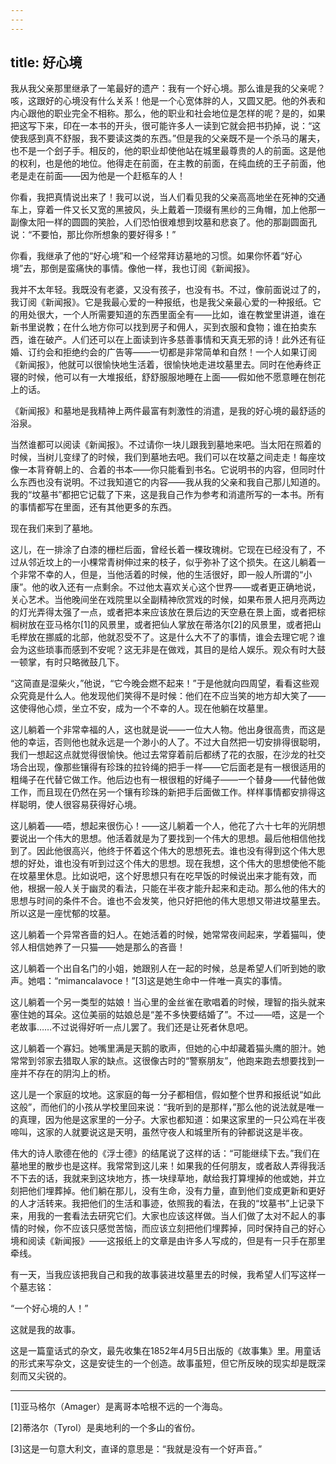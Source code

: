 ```yaml
---
---
---
```

title: 好心境
---






我从我父亲那里继承了一笔最好的遗产：我有一个好心境。那么谁是我的父亲呢？咳，这跟好的心境没有什么关系！他是一个心宽体胖的人，又圆又肥。他的外表和内心跟他的职业完全不相称。那么，他的职业和社会地位是怎样的呢？是的，如果把这写下来，印在一本书的开头，很可能许多人一读到它就会把书扔掉，说：“这使我感到真不舒服，我不要读这类的东西。”但是我的父亲既不是一个杀马的屠夫，也不是一个刽子手。相反的，他的职业却使他站在城里最尊贵的人的前面。这是他的权利，也是他的地位。他得走在前面，在主教的前面，在纯血统的王子前面，他老是走在前面——因为他是一个赶柩车的人！

你看，我把真情说出来了！我可以说，当人们看见我的父亲高高地坐在死神的交通车上，穿着一件又长又宽的黑披风，头上戴着一顶缀有黑纱的三角帽，加上他那一副像太阳一样的圆圆的笑脸，人们恐怕很难想到坟墓和悲哀了。他的那副圆面孔说：“不要怕，那比你所想象的要好得多！”

你看，我继承了他的“好心境”和一个经常拜访墓地的习惯。如果你怀着“好心境”去，那倒是蛮痛快的事情。像他一样，我也订阅《新闻报》。

我并不太年轻。我既没有老婆，又没有孩子，也没有书。不过，像前面说过了的，我订阅《新闻报》。它是我最心爱的一种报纸，也是我父亲最心爱的一种报纸。它的用处很大，一个人所需要知道的东西里面全有——比如，谁在教堂里讲道，谁在新书里说教；在什么地方你可以找到房子和佣人，买到衣服和食物；谁在拍卖东西，谁在破产。人们还可以在上面读到许多慈善事情和天真无邪的诗！此外还有征婚、订约会和拒绝约会的广告等——一切都是非常简单和自然！一个人如果订阅《新闻报》，他就可以很愉快地生活着，很愉快地走进坟墓里去。同时在他寿终正寝的时候，他可以有一大堆报纸，舒舒服服地睡在上面——假如他不愿意睡在刨花上的话。

《新闻报》和墓地是我精神上两件最富有刺激性的消遣，是我的好心境的最舒适的浴泉。

当然谁都可以阅读《新闻报》。不过请你一块儿跟我到墓地来吧。当太阳在照着的时候，当树儿变绿了的时候，我们到墓地去吧。我们可以在坟墓之间走走！每座坟像一本背脊朝上的、合着的书本——你只能看到书名。它说明书的内容，但同时什么东西也没有说明。不过我知道它的内容——我从我的父亲和我自己那儿知道的。我的“坟墓书”都把它记载了下来，这是我自己作为参考和消遣所写的一本书。所有的事情都写在里面，还有其他更多的东西。

现在我们来到了墓地。

这儿，在一排涂了白漆的栅栏后面，曾经长着一棵玫瑰树。它现在已经没有了，不过从邻近坟上的一小棵常青树伸过来的枝子，似乎弥补了这个损失。在这儿躺着一个非常不幸的人，但是，当他活着的时候，他的生活很好，即一般人所谓的“小康”。他的收入还有一点剩余。不过他太喜欢关心这个世界——或者更正确地说，关心艺术。当他晚间坐在戏院里以全副精神欣赏戏的时候，如果布景人把月亮两边的灯光弄得太强了一点，或者把本来应该放在景后边的天空悬在景上面，或者把棕榈树放在亚马格尔[1]的风景里，或者把仙人掌放在蒂洛尔[2]的风景里，或者把山毛榉放在挪威的北部，他就忍受不了。这是什么大不了的事情，谁会去理它呢？谁会为这些琐事而感到不安呢？这无非是在做戏，其目的是给人娱乐。观众有时大鼓一顿掌，有时只略微鼓几下。

“这简直是湿柴火，”他说，“它今晚会燃不起来！”于是他就向四周望，看看这些观众究竟是什么人。他发现他们笑得不是时候：他们在不应当笑的地方却大笑了——这使得他心烦，坐立不安，成为一个不幸的人。现在他躺在坟墓里。

这儿躺着一个非常幸福的人，这也就是说——一位大人物。他出身很高贵，而这是他的幸运，否则他也就永远是一个渺小的人了。不过大自然把一切安排得很聪明，我们一想起这点就觉得很愉快。他过去常穿着前后都绣了花的衣服，在沙龙的社交场合出现，像那些镶得有珍珠的拉铃绳的把手一样——它后面老是有一根很适用的粗绳子在代替它做工作。他后边也有一根很粗的好绳子——一个替身——代替他做工作，而且现在仍然在另一个镶有珍珠的新把手后面做工作。样样事情都安排得这样聪明，使人很容易获得好心境。

这儿躺着——唔，想起来很伤心！——这儿躺着一个人，他花了六十七年的光阴想要说出一个伟大的思想。他活着就是为了要找到一个伟大的思想。最后他相信他找到了。因此他很高兴，他终于怀着这个伟大的思想死去。谁也没有得到这个伟大思想的好处，谁也没有听到过这个伟大的思想。现在我想，这个伟大的思想使他不能在坟墓里休息。比如说吧，这个好思想只有在吃早饭的时候说出来才能有效，而他，根据一般人关于幽灵的看法，只能在半夜才能升起来和走动。那么他的伟大的思想与时间的条件不合。谁也不会发笑，他只好把他的伟大思想又带进坟墓里去。所以这是一座忧郁的坟墓。

这儿躺着一个异常吝啬的妇人。在她活着的时候，她常常夜间起来，学着猫叫，使邻人相信她养了一只猫——她是那么的吝啬！

这儿躺着一个出自名门的小姐，她跟别人在一起的时候，总是希望人们听到她的歌声。她唱：“mimancalavoce！”[3]这是她生命中一件唯一真实的事情。

这儿躺着一个另一类型的姑娘！当心里的金丝雀在歌唱着的时候，理智的指头就来塞住她的耳朵。这位美丽的姑娘总是“差不多快要结婚了”。不过——唔，这是一个老故事……不过说得好听一点儿罢了。我们还是让死者休息吧。

这儿躺着一个寡妇。她嘴里满是天鹅的歌声，但她的心中却藏着猫头鹰的胆汁。她常常到邻家去猎取人家的缺点。这很像古时的“警察朋友”，他跑来跑去想要找到一座并不存在的阴沟上的桥。

这儿是一个家庭的坟地。这家庭的每一分子都相信，假如整个世界和报纸说“如此这般”，而他们的小孩从学校里回来说：“我听到的是那样，”那么他的说法就是唯一的真理，因为他是这家里的一分子。大家也都知道：如果这家里的一只公鸡在半夜啼叫，这家的人就要说这是天明，虽然守夜人和城里所有的钟都说这是半夜。

伟大的诗人歌德在他的《浮士德》的结尾说了这样的话：“可能继续下去。”我们在墓地里的散步也是这样。我常常到这儿来！如果我的任何朋友，或者敌人弄得我活不下去的话，我就来到这块地方，拣一块绿草地，献给我打算埋掉的他或她，并立刻把他们埋葬掉。他们躺在那儿，没有生命，没有力量，直到他们变成更新和更好的人才活转来。我把他们的生活和事迹，依照我的看法，在我的“坟墓书”上记录下来，用我的一套看法去研究它们。大家也应该这样做。当人们做了太对不起人的事情的时候，你不应该只感觉苦恼，而应该立刻把他们埋葬掉，同时保持自己的好心境和阅读《新闻报》——这报纸上的文章是由许多人写成的，但是有一只手在那里牵线。

有一天，当我应该把我自己和我的故事装进坟墓里去的时候，我希望人们写这样一个墓志铭：

“一个好心境的人！”

这就是我的故事。

这是一篇童话式的杂文，最先收集在1852年4月5日出版的《故事集》里。用童话的形式来写杂文，这是安徒生的一个创造。故事虽短，但它所反映的现实却是既深刻而又尖锐的。



***



[1]亚马格尔（Amager）是离哥本哈根不远的一个海岛。

[2]蒂洛尔（Tyrol）是奥地利的一个多山的省份。

[3]这是一句意大利文，直译的意思是：“我就是没有一个好声音。”